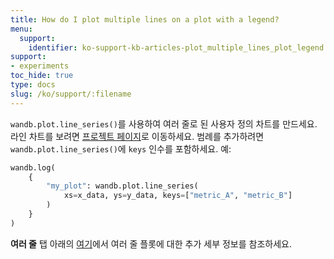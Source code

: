 ```yaml
---
title: How do I plot multiple lines on a plot with a legend?
menu:
  support:
    identifier: ko-support-kb-articles-plot_multiple_lines_plot_legend
support:
- experiments
toc_hide: true
type: docs
slug: /ko/support/:filename
---
```


`wandb.plot.line_series()`를 사용하여 여러 줄로 된 사용자 정의 차트를 만드세요. 라인 차트를 보려면 [프로젝트 페이지](/ko/guides/models/track/project-page)로 이동하세요. 범례를 추가하려면 `wandb.plot.line_series()`에 `keys` 인수를 포함하세요. 예:

```python
wandb.log(
    {
        "my_plot": wandb.plot.line_series(
            xs=x_data, ys=y_data, keys=["metric_A", "metric_B"]
        )
    }
)
```

**여러 줄** 탭 아래의 [여기](/ko/guides/models/track/log/plots.md#basic-charts)에서 여러 줄 플롯에 대한 추가 세부 정보를 참조하세요.
